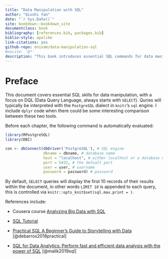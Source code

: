 ```yaml
--- 
title: "Data Manipulation with SQL"
author: "Qiushi Yan"
date: "`r Sys.Date()`"
site: bookdown::bookdown_site
documentclass: book
bibliography: [references.bib, packages.bib]
biblio-style: apalike
link-citations: yes
github-repo: enixam/data-manipulation-sql
#nocite: '@*'
description: "This book introduces essential SQL commands for data maninpulation, as well as presenting equivalent dplyr code for complex queries."
---
```


# Preface {-}


This document covers essential SQL skills for data manipulation, with a focus on DQL (Data Query Language, always starts with `SELECT`). Quries will typically be interpreted with the `PostgreSQL` dialect in `knitr`'s `sql` engine. I include `dplyr` code when there could be some interesting comparison between these two tools. 


Before each chapter, the following command is automatically evaluated:  


```r
library(RPostgreSQL)
library(DBI)

con <- dbConnect(dbDriver('PostgreSQL'), # SQL engine
                 dbname = dbname, # database name
                 host = "localhost", # either localhost or a database url
                 port = 5432, # the defualt port
                 user = user, # username
                 password = password) # password
```

By default, `SELECT` queries will display the first 10 records of their results within the document, in other words `LIMIT 10` is appended to each query, this is controlled via `knitr::opts_knit$set(sql.max.print = )`.  


References include:  

- Cousera course [Analyzing Big Data with SQL](https://www.coursera.org/learn/cloudera-big-data-analysis-sql-queries/)  

- [SQL Tutorial](https://www.sqltutorial.org/)  

- [Practical SQL A Beginner’s Guide to Storytelling with Data](https://www.amazon.com/Practical-SQL-Beginners-Guide-Storytelling-ebook/dp/B07197G78H/ref=sr_1_1?dchild=1&keywords=Practical+SQL+A+Beginner%E2%80%99s+Guide+to+Storytelling+with+Data&qid=1587971106&sr=8-1) [@debarros2018practical]  

- [SQL for Data Analytics: Perform fast and efficient data analysis with the power of SQL](https://www.amazon.com/SQL-Data-Analytics-efficient-analysis-ebook/dp/B07QVQGBXB/ref=sr_1_1?dchild=1&keywords=SQL+for+Data+Analytics&qid=1587971254&sr=8-1) [@malik2019sql]